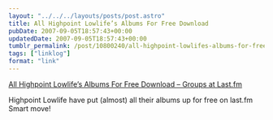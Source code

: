 ```yaml
---
layout: "../../../layouts/posts/post.astro"
title: All Highpoint Lowlife’s Albums For Free Download
pubDate: 2007-09-05T18:57:43+00:00
updatedDate: 2007-09-05T18:57:43+00:00
tumblr_permalink: /post/10800240/all-highpoint-lowlifes-albums-for-free-download
tags: ["linklog"]
format: "link"
---
```


[All Highpoint Lowlife’s Albums For Free Download – Groups at Last.fm][1]

Highpoint Lowlife have put (almost) all their albums up for free on last.fm Smart move!

[1]: http://www.last.fm/group/Highpoint+Lowlife/forum/22675/_/323361
